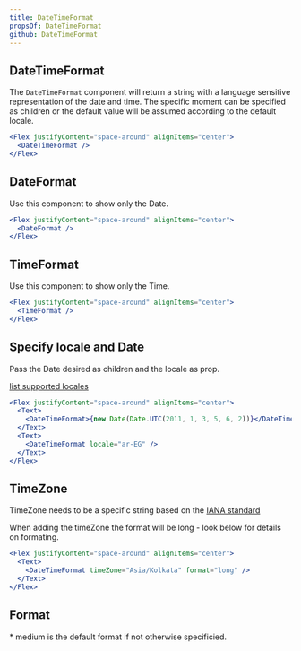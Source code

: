 ```yaml
---
title: DateTimeFormat
propsOf: DateTimeFormat
github: DateTimeFormat
---
```



## DateTimeFormat

The `DateTimeFormat` component will return a string with a language sensitive representation of the date and time. The specific moment can be specified as children or the default value will be assumed according to the default locale.

```jsx
<Flex justifyContent="space-around" alignItems="center">
  <DateTimeFormat />
</Flex>
```

## DateFormat

Use this component to show only the Date.

```jsx
<Flex justifyContent="space-around" alignItems="center">
  <DateFormat />
</Flex>
```

## TimeFormat

Use this component to show only the Time.

```jsx
<Flex justifyContent="space-around" alignItems="center">
  <TimeFormat />
</Flex>
```

## Specify locale and Date

Pass the Date desired as children and the locale as prop.

[list supported locales](https://docs.looker.com/admin-options/settings/users#locale)

```jsx
<Flex justifyContent="space-around" alignItems="center">
  <Text>
    <DateTimeFormat>{new Date(Date.UTC(2011, 1, 3, 5, 6, 2))}</DateTimeFormat>
  </Text>
  <Text>
    <DateTimeFormat locale="ar-EG" />
  </Text>
</Flex>
```

## TimeZone

TimeZone needs to be a specific string based on the [IANA standard](https://www.iana.org/time-zone)

When adding the timeZone the format will be long - look below for details on formating.

```jsx
<Flex justifyContent="space-around" alignItems="center">
  <Text>
    <DateTimeFormat timeZone="Asia/Kolkata" format="long" />
  </Text>
</Flex>
```

## Format

\* medium is the default format if not otherwise specificied.

<DateTimeFormatTable />

